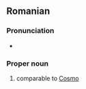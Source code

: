==Romanian==

===Pronunciation===
* {{IPA|[ˈcos.min]|lang=ro}}

===Proper noun===
{{ro-name|gend=m|f=Cosmina}}

# {{given name|male|lang=ro}} comparable to [[Cosmo]]